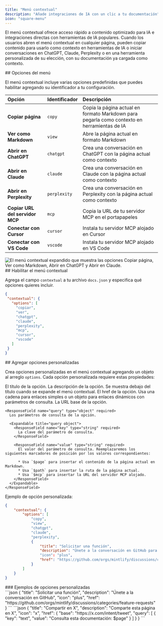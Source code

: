 ```yaml
---
title: "Menú contextual"
description: "Añade integraciones de IA con un clic a tu documentación"
icon: "square-menu"
---
```



El menú contextual ofrece acceso rápido a contenido optimizado para IA e integraciones directas con herramientas de IA populares. Cuando los usuarios abren el menú contextual en cualquier página, pueden copiar contenido para usarlo como contexto en herramientas de IA o iniciar conversaciones en ChatGPT, Claude, Perplexity o en una herramienta personalizada de su elección, con su documentación ya cargada como contexto.


<div id="menu-options">
  ## Opciones del menú
</div>

El menú contextual incluye varias opciones predefinidas que puedes habilitar agregando su identificador a tu configuración.

| Opción | Identificador | Descripción |
|:--------|:------------|:-------------|
| **Copiar página** | `copy` | Copia la página actual en formato Markdown para pegarla como contexto en herramientas de IA |
| **Ver como Markdown** | `view` | Abre la página actual en formato Markdown |
| **Abrir en ChatGPT** | `chatgpt` | Crea una conversación en ChatGPT con la página actual como contexto |
| **Abrir en Claude** | `claude` | Crea una conversación en Claude con la página actual como contexto |
| **Abrir en Perplexity** | `perplexity` | Crea una conversación en Perplexity con la página actual como contexto |
| **Copiar URL del servidor MCP** | `mcp` | Copia la URL de tu servidor MCP en el portapapeles |
| **Conectar con Cursor** | `cursor` | Instala tu servidor MCP alojado en Cursor |
| **Conectar con VS Code** | `vscode` | Instala tu servidor MCP alojado en VS Code |

<Frame>
    <img 
    src="/images/contextual-menu/contextual-menu.png" 
    alt="El menú contextual expandido que muestra las opciones Copiar página, Ver como Markdown, Abrir en ChatGPT y Abrir en Claude." 
  />
</Frame>

<div id="enabling-the-contextual-menu">
  ## Habilitar el menú contextual
</div>

Agrega el campo `contextual` a tu archivo `docs.json` y especifica qué opciones quieres incluir.

```json
{
 "contextual": {
   "options": [
     "copiar",
     "ver",
     "chatgpt",
     "claude",
     "perplexity",
     "mcp",
     "cursor",
     "vscode"
   ]
 }
}
```


<div id="adding-custom-options">
  ## Agregar opciones personalizadas
</div>

Crea opciones personalizadas en el menú contextual agregando un objeto al arreglo `options`. Cada opción personalizada requiere estas propiedades:

<ResponseField name="title" type="string" required>
  El título de la opción.
</ResponseField>

<ResponseField name="description" type="string" required>
  La descripción de la opción. Se muestra debajo del título cuando se expande el menú contextual.
</ResponseField>

<IconsRequired />

<ResponseField name="href" type="string | object" required>
  El href de la opción. Usa una cadena para enlaces simples o un objeto para enlaces dinámicos con parámetros de consulta.

  <Expandable title="href object">
    <ResponseField name="base" type="string" required>
      La URL base de la opción.
    </ResponseField>

    <ResponseField name="query" type="object" required>
      Los parámetros de consulta de la opción.

      <Expandable title="query object">
        <ResponseField name="key" type="string" required>
          La clave del parámetro de consulta.
        </ResponseField>

        <ResponseField name="value" type="string" required>
          El valor del parámetro de consulta. Reemplazaremos los siguientes marcadores de posición por los valores correspondientes:

          * Usa `$page` para insertar el contenido de la página actual en Markdown.
          * Usa `$path` para insertar la ruta de la página actual.
          * Usa `$mcp` para insertar la URL del servidor MCP alojado.
        </ResponseField>
      </Expandable>
    </ResponseField>
  </Expandable>
</ResponseField>

Ejemplo de opción personalizada:

```json {9-14} wrap
{
    "contextual": {
        "options": [
            "copy",
            "view",
            "chatgpt",
            "claude",
            "perplexity",
            {
                "title": "Solicitar una función",
                "description": "Únete a la conversación en GitHub para solicitar una nueva función"
                "icon": "plus",
                "href": "https://github.com/orgs/mintlify/discussions/categories/feature-requests"
            }
        ]
    }
}
```


<div id="custom-option-examples">
  ### Ejemplos de opciones personalizadas
</div>

<AccordionGroup>
<Accordion title="Enlace simple">
```json
{
  "title": "Solicitar una función",
  "description": "Únete a la conversación en GitHub",
  "icon": "plus",
  "href": "https://github.com/orgs/mintlify/discussions/categories/feature-requests"
}
```
</Accordion>

<Accordion title="Enlace dinámico con contenido de la página">
```json
{
  "title": "Compartir en X",
  "description": "Comparte esta página en X",
  "icon": "x",
  "href": {
    "base": "https://x.com/intent/tweet",
    "query": [
      {
      "key": "text",
      "value": "Consulta esta documentación: $page"
      }
    ]
  }
}
```
</Accordion>
</AccordionGroup>